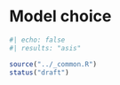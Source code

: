 # Model choice {#sec-model-choice}

```r
#| echo: false
#| results: "asis"

source("../_common.R")
status("draft")
```
